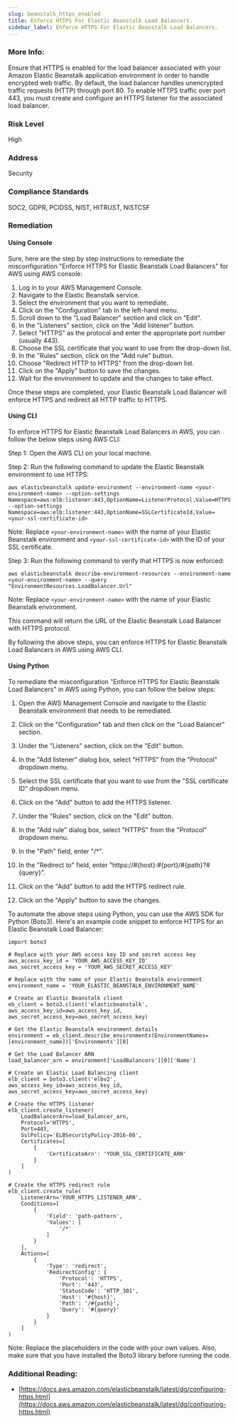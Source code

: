 ```yaml
---
slug: beanstalk_https_enabled
title: Enforce HTTPS For Elastic Beanstalk Load Balancers.
sidebar_label: Enforce HTTPS For Elastic Beanstalk Load Balancers.
---
```


### More Info:

Ensure that HTTPS is enabled for the load balancer associated with your Amazon Elastic Beanstalk application environment in order to handle encrypted web traffic. By default, the load balancer handles unencrypted traffic requests (HTTP) through port 80. To enable HTTPS traffic over port 443, you must create and configure an HTTPS listener for the associated load balancer.

### Risk Level

High

### Address

Security

### Compliance Standards

SOC2, GDPR, PCIDSS, NIST, HITRUST, NISTCSF

### Remediation

#### Using Console

Sure, here are the step by step instructions to remediate the misconfiguration "Enforce HTTPS for Elastic Beanstalk Load Balancers" for AWS using AWS console:

1. Log in to your AWS Management Console.
2. Navigate to the Elastic Beanstalk service.
3. Select the environment that you want to remediate.
4. Click on the "Configuration" tab in the left-hand menu.
5. Scroll down to the "Load Balancer" section and click on "Edit".
6. In the "Listeners" section, click on the "Add listener" button.
7. Select "HTTPS" as the protocol and enter the appropriate port number (usually 443).
8. Choose the SSL certificate that you want to use from the drop-down list.
9. In the "Rules" section, click on the "Add rule" button.
10. Choose "Redirect HTTP to HTTPS" from the drop-down list.
11. Click on the "Apply" button to save the changes.
12. Wait for the environment to update and the changes to take effect.

Once these steps are completed, your Elastic Beanstalk Load Balancer will enforce HTTPS and redirect all HTTP traffic to HTTPS.

#### Using CLI

To enforce HTTPS for Elastic Beanstalk Load Balancers in AWS, you can follow the below steps using AWS CLI:

Step 1: Open the AWS CLI on your local machine.

Step 2: Run the following command to update the Elastic Beanstalk environment to use HTTPS:

```
aws elasticbeanstalk update-environment --environment-name <your-environment-name> --option-settings Namespace=aws:elb:listener:443,OptionName=ListenerProtocol,Value=HTTPS --option-settings Namespace=aws:elb:listener:443,OptionName=SSLCertificateId,Value=<your-ssl-certificate-id>
```

Note: Replace `<your-environment-name>` with the name of your Elastic Beanstalk environment and `<your-ssl-certificate-id>` with the ID of your SSL certificate.

Step 3: Run the following command to verify that HTTPS is now enforced:

```
aws elasticbeanstalk describe-environment-resources --environment-name <your-environment-name> --query "EnvironmentResources.LoadBalancer.Url"
```

Note: Replace `<your-environment-name>` with the name of your Elastic Beanstalk environment.

This command will return the URL of the Elastic Beanstalk Load Balancer with HTTPS protocol.

By following the above steps, you can enforce HTTPS for Elastic Beanstalk Load Balancers in AWS using AWS CLI.

#### Using Python

To remediate the misconfiguration "Enforce HTTPS for Elastic Beanstalk Load Balancers" in AWS using Python, you can follow the below steps:

1. Open the AWS Management Console and navigate to the Elastic Beanstalk environment that needs to be remediated.

2. Click on the "Configuration" tab and then click on the "Load Balancer" section.

3. Under the "Listeners" section, click on the "Edit" button.

4. In the "Add listener" dialog box, select "HTTPS" from the "Protocol" dropdown menu.

5. Select the SSL certificate that you want to use from the "SSL certificate ID" dropdown menu.

6. Click on the "Add" button to add the HTTPS listener.

7. Under the "Rules" section, click on the "Edit" button.

8. In the "Add rule" dialog box, select "HTTPS" from the "Protocol" dropdown menu.

9. In the "Path" field, enter "/*".

10. In the "Redirect to" field, enter "https://#{host}:#{port}/#{path}?#{query}".

11. Click on the "Add" button to add the HTTPS redirect rule.

12. Click on the "Apply" button to save the changes.

To automate the above steps using Python, you can use the AWS SDK for Python (Boto3). Here's an example code snippet to enforce HTTPS for an Elastic Beanstalk Load Balancer:

```
import boto3

# Replace with your AWS access key ID and secret access key
aws_access_key_id = 'YOUR_AWS_ACCESS_KEY_ID'
aws_secret_access_key = 'YOUR_AWS_SECRET_ACCESS_KEY'

# Replace with the name of your Elastic Beanstalk environment
environment_name = 'YOUR_ELASTIC_BEANSTALK_ENVIRONMENT_NAME'

# Create an Elastic Beanstalk client
eb_client = boto3.client('elasticbeanstalk', aws_access_key_id=aws_access_key_id, aws_secret_access_key=aws_secret_access_key)

# Get the Elastic Beanstalk environment details
environment = eb_client.describe_environments(EnvironmentNames=[environment_name])['Environments'][0]

# Get the Load Balancer ARN
load_balancer_arn = environment['LoadBalancers'][0]['Name']

# Create an Elastic Load Balancing client
elb_client = boto3.client('elbv2', aws_access_key_id=aws_access_key_id, aws_secret_access_key=aws_secret_access_key)

# Create the HTTPS listener
elb_client.create_listener(
    LoadBalancerArn=load_balancer_arn,
    Protocol='HTTPS',
    Port=443,
    SslPolicy='ELBSecurityPolicy-2016-08',
    Certificates=[
        {
            'CertificateArn': 'YOUR_SSL_CERTIFICATE_ARN'
        }
    ]
)

# Create the HTTPS redirect rule
elb_client.create_rule(
    ListenerArn='YOUR_HTTPS_LISTENER_ARN',
    Conditions=[
        {
            'Field': 'path-pattern',
            'Values': [
                '/*'
            ]
        }
    ],
    Actions=[
        {
            'Type': 'redirect',
            'RedirectConfig': {
                'Protocol': 'HTTPS',
                'Port': '443',
                'StatusCode': 'HTTP_301',
                'Host': '#{host}',
                'Path': '/#{path}',
                'Query': '#{query}'
            }
        }
    ]
)
```

Note: Replace the placeholders in the code with your own values. Also, make sure that you have installed the Boto3 library before running the code.

### Additional Reading:

- [https://docs.aws.amazon.com/elasticbeanstalk/latest/dg/configuring-https.html](https://docs.aws.amazon.com/elasticbeanstalk/latest/dg/configuring-https.html) 

